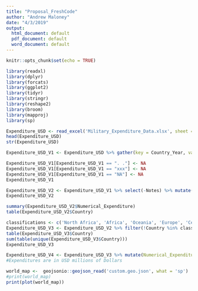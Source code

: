 ```yaml
---
title: "Proposal_FreshCode"
author: "Andrew Maloney"
date: "4/3/2019"
output:
  html_document: default
  pdf_document: default
  word_document: default
---
```


```r
knitr::opts_chunk$set(echo = TRUE)
```


```r
library(readxl) 
library(dplyr) 
library(forcats)
library(ggplot2)
library(tidyr)
library(stringr)
library(reshape2)
library(broom)
library(mapproj)
library(sp)
```

```r
Expenditure_USD <- read_excel('Military_Expenditure_Data.xlsx', sheet = 'Current USD')
head(Expenditure_USD)
str(Expenditure_USD)
```

```r
Expenditure_USD_V1 <- Expenditure_USD %>% gather(key = Country_Year, value = Numerical_Expenditure, 3:71)
```

```r
Expenditure_USD_V1[Expenditure_USD_V1 == ". ."] <- NA
Expenditure_USD_V1[Expenditure_USD_V1 == "xxx"] <- NA
Expenditure_USD_V1[Expenditure_USD_V1 == "NA"] <- NA 
Expenditure_USD_V1
```

```r
Expenditure_USD_V2 <- Expenditure_USD_V1 %>% select(-Notes) %>% mutate(Country_Year = as.numeric(Country_Year), Numerical_Expenditure = as.numeric(Numerical_Expenditure))
Expenditure_USD_V2
```

```r
summary(Expenditure_USD_V2$Numerical_Expenditure)
table(Expenditure_USD_V2$Country)
```

```r
classifications <- c('North Africa', 'Africa', 'Oceania', 'Europe', 'Central Europe', 'Eastern Europe', 'Western Europe', 'Middle East', 'Sub-Saharan', 'Americas', 'Central America and the Caribbean', '', 'North America', 'Asia & Oceania', 'Central Asia', 'East Asia', 'South Asia', 'South-East Asia') #These are more like "regions" and contain no data at all.  I am removing them.
Expenditure_USD_V3 <- Expenditure_USD_V2 %>% filter(!Country %in% classifications) %>% filter(!is.na(Country))
table(Expenditure_USD_V3$Country)
sum(table(unique(Expenditure_USD_V3$Country)))
Expenditure_USD_V3
```


```r
Expenditure_USD_V4 <- Expenditure_USD_V3 %>% mutate(Numerical_Expenditure = as.integer(Numerical_Expenditure))
#Expenditures are in USD millions of Dollars


```


```r
world_map <-  geojsonio::geojson_read('custom.geo.json', what = 'sp')
#print(world_map)
print(plot(world_map))
```
